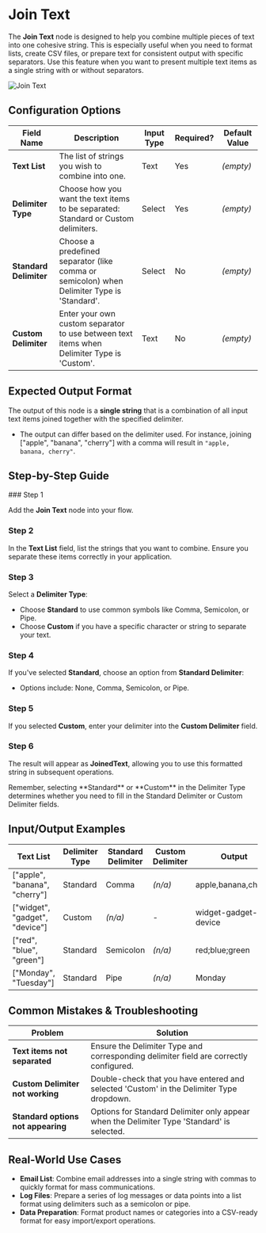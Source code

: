 
# Join Text

The **Join Text** node is designed to help you combine multiple pieces of text into one cohesive string. This is especially useful when you need to format lists, create CSV files, or prepare text for consistent output with specific separators. Use this feature when you want to present multiple text items as a single string with or without separators.

![Join Text](./join-text.png)

## Configuration Options

| Field Name             | Description                                                                                | Input Type | Required? | Default Value |
| ---------------------- | ------------------------------------------------------------------------------------------ | ---------- | --------- | ------------- |
| **Text List**          | The list of strings you wish to combine into one.                                          | Text       | Yes       | _(empty)_     |
| **Delimiter Type**     | Choose how you want the text items to be separated: Standard or Custom delimiters.         | Select     | Yes       | _(empty)_     |
| **Standard Delimiter** | Choose a predefined separator (like comma or semicolon) when Delimiter Type is 'Standard'. | Select     | No        | _(empty)_     |
| **Custom Delimiter**   | Enter your own custom separator to use between text items when Delimiter Type is 'Custom'. | Text       | No        | _(empty)_     |

## Expected Output Format

The output of this node is a **single string** that is a combination of all input text items joined together with the specified delimiter.

- The output can differ based on the delimiter used. For instance, joining ["apple", "banana", "cherry"] with a comma will result in `"apple, banana, cherry"`.

## Step-by-Step Guide

<Steps>
### Step 1

Add the **Join Text** node into your flow.

### Step 2

In the **Text List** field, list the strings that you want to combine. Ensure you separate these items correctly in your application.

### Step 3

Select a **Delimiter Type**:

- Choose **Standard** to use common symbols like Comma, Semicolon, or Pipe.
- Choose **Custom** if you have a specific character or string to separate your text.

### Step 4

If you've selected **Standard**, choose an option from **Standard Delimiter**:

- Options include: None, Comma, Semicolon, or Pipe.

### Step 5

If you selected **Custom**, enter your delimiter into the **Custom Delimiter** field.

### Step 6

The result will appear as **JoinedText**, allowing you to use this formatted string in subsequent operations.

</Steps>

<Callout type="info" title="Tip">
  Remember, selecting **Standard** or **Custom** in the Delimiter Type
  determines whether you need to fill in the Standard Delimiter or Custom
  Delimiter fields.
</Callout>

## Input/Output Examples

| Text List                      | Delimiter Type | Standard Delimiter | Custom Delimiter | Output               | Output Type |        |
| ------------------------------ | -------------- | ------------------ | ---------------- | -------------------- | ----------- | ------ |
| ["apple", "banana", "cherry"]  | Standard       | Comma              | _(n/a)_          | apple,banana,cherry  | String      |        |
| ["widget", "gadget", "device"] | Custom         | _(n/a)_            | -                | widget-gadget-device | String      |        |
| ["red", "blue", "green"]       | Standard       | Semicolon          | _(n/a)_          | red;blue;green       | String      |        |
| ["Monday", "Tuesday"]          | Standard       | Pipe               | _(n/a)_          | Monday               | Tuesday     | String |

## Common Mistakes & Troubleshooting

| Problem                            | Solution                                                                                   |
| ---------------------------------- | ------------------------------------------------------------------------------------------ |
| **Text items not separated**       | Ensure the Delimiter Type and corresponding delimiter field are correctly configured.      |
| **Custom Delimiter not working**   | Double-check that you have entered and selected 'Custom' in the Delimiter Type dropdown.   |
| **Standard options not appearing** | Options for Standard Delimiter only appear when the Delimiter Type 'Standard' is selected. |

## Real-World Use Cases

- **Email List**: Combine email addresses into a single string with commas to quickly format for mass communications.
- **Log Files**: Prepare a series of log messages or data points into a list format using delimiters such as a semicolon or pipe.
- **Data Preparation**: Format product names or categories into a CSV-ready format for easy import/export operations.
